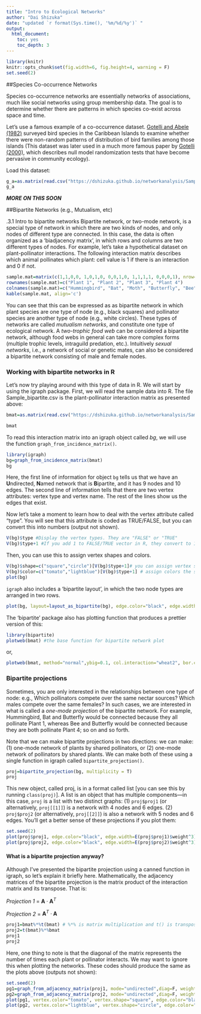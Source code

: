 ```yaml
---
title: "Intro to Ecological Networks"
author: "Dai Shizuka"
date: "updated `r format(Sys.time(), '%m/%d/%y')` "
output: 
  html_document:
    toc: yes
    toc_depth: 3
---
```


```r
library(knitr)
knitr::opts_chunk$set(fig.width=6, fig.height=4, warning = F) 
set.seed(2)
```



##Species Co-occurrence Networks

Species co-occurrence networks are essentially networks of associations, much like social networks using group membership data. The goal is to determine whether there are patterns in which species co-exist across space and time. 


Let's use a famous example of a co-occurrence dataset. [Gotelli and Abele (1982)](https://www.jstor.org/stable/2844574?seq=1#metadata_info_tab_contents) surveyed bird species in the Caribbean Islands to examine whether there were non-random patterns of distribution of bird families among those islands (This dataset was later used in a much more famous paper by [Gotelli (2000)](https://esajournals.onlinelibrary.wiley.com/doi/full/10.1890/0012-9658%282000%29081%5B2606%3ANMAOSC%5D2.0.CO%3B2), which describes null model randomization tests that have become pervasive in community ecology). 

Load this dataset:

```r
g_a=as.matrix(read.csv("https://dshizuka.github.io/networkanalysis/SampleData/Gotell_Abele.csv", header=T, row.names=1))
g_a
```

***MORE ON THIS SOON***

##Bipartite Networks (e.g., Mutualism, etc)

.3.1 Intro to bipartite networks
Bipartite network, or two-mode network, is a special type of network in which there are two kinds of nodes, and only nodes of different type are connected. In this case, the data is often organized as a ‘biadjacency matrix’, in which rows and columns are two different types of nodes. For example, let’s take a hypothetical dataset on plant-pollinator interactions. The following interaction matrix describes which animal pollinates which plant: cell value is 1 if there is an interaction and 0 if not.

```r
sample.mat=matrix(c(1,1,0,0, 1,0,1,0, 0,0,1,0, 1,1,1,1, 0,0,0,1), nrow=4)
rownames(sample.mat)=c("Plant 1", "Plant 2", "Plant 3", "Plant 4")
colnames(sample.mat)=c("Hummingbird", "Bat", "Moth", "Butterfly", "Bee")
kable(sample.mat, align='c')
```


You can see that this can be expressed as as bipartite network in which plant species are one type of node (e.g., black squares) and pollinator species are another type of node (e.g., white circles). These types of networks are called *mutualism networks*, and constitute one type of ecological network. A *two-trophic food web* can be considered a bipartite network, although food webs in general can take more complex forms (multiple trophic levels, intraguild predation, etc.). Intuitively *sexual networks*, i.e., a network of social or genetic mates, can also be considered a bipartite network consisting of male and female nodes.

### Working with bipartite networks in R
Let’s now try playing around with this type of data in R. We will start by using the igraph package. First, we will read the sample data into R. The file Sample_bipartite.csv is the plant-pollinator interaction matrix as presented above:

```r
bmat=as.matrix(read.csv("https://dshizuka.github.io/networkanalysis/SampleData/Sample_bipartite.csv", header=T, row.names=1))

bmat
```

To read this interaction matrix into an igraph object called *bg*, we will use the function `graph_from_incidence_matrix()`.

```r
library(igraph)
bg=graph_from_incidence_matrix(bmat) 
bg
```

Here, the first line of information for object `bg` tells us that we have an **U**ndirected, **N**amed network that is **B**ipartite, and it has 9 nodes and 10 edges. The second line of information tells that there are two vertex attributes: vertex type and vertex name. The rest of the lines show us the edges that exist.

Now let’s take a moment to learn how to deal with the vertex attribute called “type”. You will see that this attribute is coded as TRUE/FALSE, but you can convert this into numbers (output not shown).

```r
V(bg)$type #Display the vertex types. They are "FALSE" or "TRUE"
V(bg)$type+1 #If you add 1 to FALSE/TRUE vector in R, they convert to 1 and 2, respectively.
```

Then, you can use this to assign vertex shapes and colors.

```r
V(bg)$shape=c("square","circle")[V(bg)$type+1]# you can assign vertex shapes this way 
V(bg)$color=c("tomato","lightblue")[V(bg)$type+1] # assign colors the same way 
plot(bg) 
```

`igraph` also includes a ‘bipartite layout’, in which the two node types are arranged in two rows.

```r
plot(bg, layout=layout_as_bipartite(bg), edge.color="black", edge.width=4,vertex.label.dist=1, vertex.label.degree=c(rep(-pi/2, 4), rep(pi/2, 5)))
```

The ‘bipartite’ package also has plotting function that produces a prettier version of this:

```r
library(bipartite)
plotweb(bmat) #the base function for bipartite network plot
```

or,

```r
plotweb(bmat, method="normal",ybig=0.1, col.interaction="wheat2", bor.col.interaction="white", arrow="no",  col.high="lightblue", col.low="tomato",labsize=2,  adj.low=c(0.5,0.8), adj.high=c(0.5,0))
```

### Bipartite projections
Sometimes, you are only interested in the relationships between one type of node: e.g., Which pollinators compete over the same nectar sources? Which males compete over the same females? In such cases, we are interested in what is called a *one-mode projection* of the bipartite network. For example, Hummingbird, Bat and Butterfly would be connected because they all pollinate Plant 1, whereas Bee and Butterfly would be connected because they are both pollinate Plant 4; so on and so forth. 

Note that we can make bipartite projections in two directions: we can make: (1) one-mode network of plants by shared pollinators, or (2) one-mode network of pollinators by shared plants. We can make both of these using a single function in igraph called `bipartite_projection()`.

```r
proj=bipartite_projection(bg, multiplicity = T)
proj
```

This new object, called proj, is in a format called list [you can see this by running `class(proj)`]. A list is an object that has multiple components—in this case, `proj` is a list with two distinct graphs: (1) `proj$proj1` (or alternatively, `proj[[1]]`) is a network with 4 nodes and 6 edges. (2) `proj$proj2` (or alternatively, `proj[[2]]`) is also a network with 5 nodes and 6 edges. You’ll get a better sense of these projections if you plot them:

```r
set.seed(2)
plot(proj$proj1, edge.color="black", edge.width=E(proj$proj1)$weight^3)
plot(proj$proj2, edge.color="black", edge.width=E(proj$proj2)$weight^3)
```

#### What is a bipartite projection anyway?

Although I’ve presented the bipartite projection using a canned function in igraph, so let’s explain it briefly here. Mathematically, the adjacency matrices of the bipartite projection is the matrix product of the interaction matrix and its transpose. That is:

*Projection 1* = $\mathbf{A} \cdot \mathbf{A}^T$

*Projection 2* = $\mathbf{A}^T \cdot \mathbf{A}$

```r
proj1=bmat%*%t(bmat) # %*% is matrix multiplication and t() is transpose of the matrix
proj2=t(bmat)%*%bmat
proj1
proj2
```

Here, one thing to note is that the diagonal of the matrix represents the number of times each plant or pollinator interacts. We may want to ignore this when plotting the networks. These codes should produce the same as the plots above (outputs not shown):

```r
set.seed(2)
pg1=graph_from_adjacency_matrix(proj1, mode="undirected",diag=F, weighted=T)
pg2=graph_from_adjacency_matrix(proj2, mode="undirected",diag=F, weighted=T)
plot(pg1, vertex.color="tomato", vertex.shape="square", edge.color="black",edge.width=E(pg1)$weight^3)
plot(pg2, vertex.color="lightblue", vertex.shape="circle", edge.color="black",edge.width=E(pg1)$weight^3)
```
